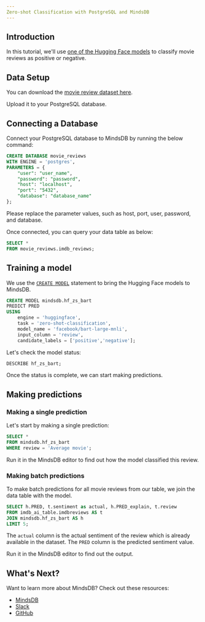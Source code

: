 ```yaml
---
Zero-shot Classification with PostgreSQL and MindsDB
---
```


## Introduction

In this tutorial, we'll use [one of the Hugging Face models](https://huggingface.co/facebook/bart-large-mnli) to classify movie reviews as positive or negative.

## Data Setup

You can download the [movie review dataset here](https://www.kaggle.com/datasets/lakshmi25npathi/imdb-dataset-of-50k-movie-reviews).

Upload it to your PostgreSQL database.

## Connecting a Database

Connect your PostgreSQL database to MindsDB by running the below command:

```sql
CREATE DATABASE movie_reviews
WITH ENGINE = 'postgres',    
PARAMETERS = {
	"user": "user_name",        
	"password": "password",        
	"host": "localhost",             
	"port": "5432",
	"database": "database_name"
};
```

Please replace the parameter values, such as host, port, user, password, and database.

Once connected, you can query your data table as below:

```sql
SELECT *
FROM movie_reviews.imdb_reviews;
```

## Training a model

We use the [`CREATE MODEL`](/sql/create/model) statement to bring the Hugging Face models to MindsDB.

```sql
CREATE MODEL mindsdb.hf_zs_bart
PREDICT PRED
USING
	engine = 'huggingface',
	task = 'zero-shot-classification',
	model_name = 'facebook/bart-large-mnli',
	input_column = 'review',
	candidate_labels = ['positive','negative'];
```

Let's check the model status:

```sql
DESCRIBE hf_zs_bart;
```

Once the status is complete, we can start making predictions.

## Making predictions

### Making a single prediction

Let's start by making a single prediction:

```sql
SELECT * 
FROM mindsdb.hf_zs_bart 
WHERE review = 'Average movie';
```

Run it in the MindsDB editor to find out how the model classified this review.

### Making batch predictions

To make batch predictions for all movie reviews from our table, we join the data table with the model.

```sql
SELECT h.PRED, t.sentiment as actual, h.PRED_explain, t.review
FROM imdb_ai_table.imdbreviews AS t
JOIN mindsdb.hf_zs_bart AS h
LIMIT 5;
```

The `actual` column is the actual sentiment of the review which is already available in the dataset.
The `PRED` column is the predicted sentiment value.

Run it in the MindsDB editor to find out the output.

## What's Next?

Want to learn more about MindsDB? Check out these resources:
- [MindsDB](https://mindsdb.com/)
- [Slack](https://mindsdb.com/joincommunity)
- [GitHub](https://github.com/mindsdb/mindsdb/)
